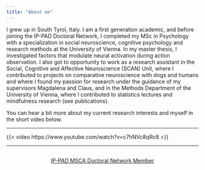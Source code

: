 ```yaml
---
title: "About me"
---
```


I grew up in South Tyrol, Italy. I am a first generation academic, and before joining the IP-PAD Doctoral Network, I completed my MSc in Psychology with a specialization in social neuroscience, cognitive psychology and research methods at the University of Vienna. In my master thesis, I investigated factors that modulate neural activation during action observation. I also got to opportunity to work as a research assistant in the Social, Cognitive and Affective Neuroscience (SCAN) Unit, where I contributed to projects on comparative neuroscience with dogs and humans and where I found my passion for research under the guidance of my supervisors Magdalena and Claus, and in the Methods Department of the University of Vienna, where I contributed to statistics lectures and mindfulness research (see publications).

You can hear a bit more about my current research interests and myself in the short video below. 

----

{{< video https://www.youtube.com/watch?v=c7hNVc8qRc8 >}}

----

```{=html}
<div  style="margin: 30px; text-align: center;">
<a class="btn btn-primary" href="https://www.ippad.eu/" role="button" target="_blank" style="padding: 15px 30px;">IP-PAD MSCA Doctoral Network Member</a>
</div>
```